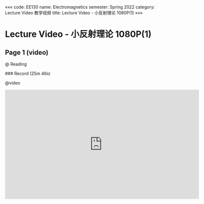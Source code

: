 «««
code: EE130
name: Electromagnetics
semester: Spring 2022
category: Lecture Video 教学视频
title: Lecture Video - 小反射理论 1080P(1)
»»»

# Lecture Video - 小反射理论 1080P(1)

## Page 1 (video)

@ Reading

<div class="markdown-body">
### Record (25m 46s)
</div>

@video

<iframe src="https://sbbrisk.com/e/zi5u1gzt7la8.html" frameborder=0 marginwidth=0 marginheight=0 scrolling=no width=640 height=360 allowfullscreen></iframe>
